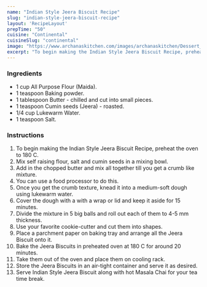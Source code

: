 ---
name: "Indian Style Jeera Biscuit Recipe"
slug: "indian-style-jeera-biscuit-recipe"
layout: 'RecipeLayout'
prepTime: "50"
cuisine: "Continental"
cuisineSlug: "continental"
image: "https://www.archanaskitchen.com/images/archanaskitchen/Dessert_Cookies/Indian_Style_Jeera_Biscuit_Recipe-1.jpg"
excerpt: "To begin making the Indian Style Jeera Biscuit Recipe, preheat the oven to 180 C"
---

### Ingredients

- 1 cup All Purpose Flour (Maida).
- 1 teaspoon Baking powder.
- 1 tablespoon Butter - chilled and cut into small pieces.
- 1 teaspoon Cumin seeds (Jeera) - roasted.
- 1/4 cup Lukewarm Water.
- 1 teaspoon Salt.

### Instructions

1. To begin making the Indian Style Jeera Biscuit Recipe, preheat the oven to 180 C.
1. Mix self raising flour, salt and cumin seeds in a mixing bowl.
1. Add in the chopped butter and mix all together till you get a crumb like mixture.
1. You can use a food processor to do this.
1. Once you get the crumb texture, knead it into a medium-soft dough using lukewarm water.
1. Cover the dough with a with a wrap or lid and keep it aside for 15 minutes.
1. Divide the mixture in 5 big balls and roll out each of them to 4-5 mm thickness.
1. Use your favorite cookie-cutter and cut them into shapes.
1. Place a parchment paper on baking tray and arrange all the Jeera Biscuit  onto it.
1. Bake the Jeera Biscuits in preheated oven at 180 C for around 20 minutes.
1. Take them out of the oven and place them on cooling rack.
1. Store the Jeera Biscuits in an air-tight container and serve it as desired.
1. Serve Indian Style Jeera Biscuit along with hot Masala Chai for your tea time break.

